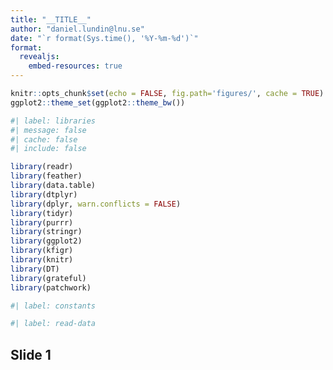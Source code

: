 ```yaml
---
title: "__TITLE__"
author: "daniel.lundin@lnu.se"
date: "`r format(Sys.time(), '%Y-%m-%d')`"
format: 
  revealjs:
    embed-resources: true
---
```


```r
knitr::opts_chunk$set(echo = FALSE, fig.path='figures/', cache = TRUE)
ggplot2::theme_set(ggplot2::theme_bw())
```

```r
#| label: libraries
#| message: false
#| cache: false
#| include: false

library(readr)
library(feather)
library(data.table)
library(dtplyr)
library(dplyr, warn.conflicts = FALSE)
library(tidyr)
library(purrr)
library(stringr)
library(ggplot2)
library(kfigr)
library(knitr)
library(DT)
library(grateful)
library(patchwork)
```

```r
#| label: constants
```

```r
#| label: read-data
```

## Slide 1
